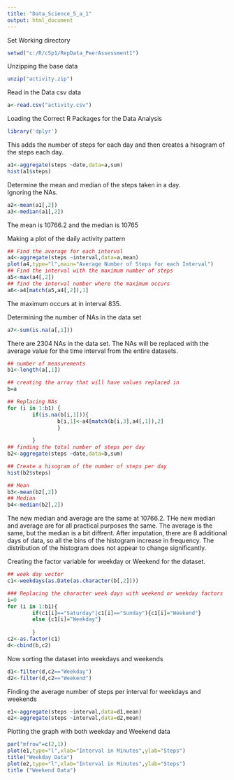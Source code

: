 ```yaml
---
title: "Data_Science_5_a_1"
output: html_document
---
```

Set Working directory
```r
setwd("c:/R/c5p1/RepData_PeerAssessment1")
```




Unzipping the base data
```r
unzip("activity.zip")
```

Read in the Data csv data
```r
a<-read.csv("activity.csv")
```

Loading the Correct R Packages for the Data Analysis
```r
library('dplyr')
```


This adds the number of steps for each day and then creates a hisogram of the
steps each day. 
```r
a1<-aggregate(steps ~date,data=a,sum)
hist(a1$steps)
```


Determine the mean and median of the steps taken in a day.  
Ignoring the NAs.
```r
a2<-mean(a1[,2])
a3<-median(a1[,2])
```
The mean is 10766.2 and the median is 10765


Making a plot of the daily activity pattern
```r
## Find the average for each interval
a4<-aggregate(steps ~interval,data=a,mean)
plot(a4,type="l",main="Average Number of Steps for each Interval")
## Find the interval with the maximum number of steps
a5<-max(a4[,2])
## find the interval number where the maximum occurs
a6<-a4[match(a5,a4[,2]),1]
```
The maximum occurs at in interval 835.


Determining the number of NAs in the data set
```r
a7<-sum(is.na(a[,1]))
```
There are 2304 NAs in the data set. The NAs will be replaced with the 
average value for the time interval from the entire datasets.

```r
## number of measurements
b1<-length(a[,1])

## creating the array that will have values replaced in
b=a

## Replacing NAs
for (i in 1:b1) {
        if(is.na(b[i,1])){
                b[i,1]<-a4[match(b[i,3],a4[,1]),2]
                }
           
        }
## finding the total number of steps per day 
b2<-aggregate(steps ~date,data=b,sum)

## Create a hisogram of the number of steps per day
hist(b2$steps)

## Mean
b3<-mean(b2[,2])
## Median
b4<-median(b2[,2])


```
The new median and average are the same at 10766.2.
THe new median and average are for all practical purposes the same. The average
is the same, but the median is a bit diffrent.  After imputation, there are 8
additional days of data, so all the bins of the histogram increase in frequency.
The distribution of the histogram does not appear to change significantly.

Creating the factor variable for weekday or Weekend for the dataset.

```r
## week day vector
c1<-weekdays(as.Date(as.character(b[,2])))

### Replacing the character week days with weekend or weekday factors 
i=0
for (i in 1:b1){
        if(c1[i]=="Saturday"|c1[i]=="Sunday"){c1[i]="Weekend"}
        else {c1[i]="Weekday"}
        
        }
c2<-as.factor(c1)
d<-cbind(b,c2)
```


Now sorting the dataset into weekdays and weekends
```r
d1<-filter(d,c2=="Weekday")
d2<-filter(d,c2=="Weekend")

```

Finding the average number of steps per interval for weekdays and weekends
```r
e1<-aggregate(steps ~interval,data=d1,mean)
e2<-aggregate(steps ~interval,data=d2,mean)
```

Plotting the graph with both weekday and Weekend data
```r
par("mfrow"=c(2,1))
plot(e1,type="l",xlab="Interval in Minutes",ylab="Steps")
title("Weekday Data")
plot(e2,type="l",xlab="Interval in Minutes",ylab="Steps")
title ("Weekend Data")

```

